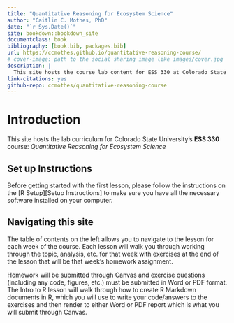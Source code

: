 ```yaml
---
title: "Quantitative Reasoning for Ecosystem Science"
author: "Caitlin C. Mothes, PhD"
date: "`r Sys.Date()`"
site: bookdown::bookdown_site
documentclass: book
bibliography: [book.bib, packages.bib]
url: https://ccmothes.github.io/quantitative-reasoning-course/
# cover-image: path to the social sharing image like images/cover.jpg
description: |
  This site hosts the course lab content for ESS 330 at Colorado State University.
link-citations: yes
github-repo: ccmothes/quantitative-reasoning-course
---
```


# Introduction

This site hosts the lab curriculum for Colorado State University's **ESS 330** course: *Quantitative Reasoning for Ecosystem Science*

## Set up Instructions {.unnumbered}

Before getting started with the first lesson, please follow the instructions on the [R Setup][Setup Instructions] to make sure you have all the necessary software installed on your computer.

## Navigating this site {.unnumbered}

The table of contents on the left allows you to navigate to the lesson for each week of the course. Each lesson will walk you through working through the topic, analysis, etc. for that week with exercises at the end of the lesson that will be that week's homework assignment.

Homework will be submitted through Canvas and exercise questions (including any code, figures, etc.) must be submitted in Word or PDF format. The Intro to R lesson will walk through how to create R Markdown documents in R, which you will use to write your code/answers to the exercises and then render to either Word or PDF report which is what you will submit through Canvas.
